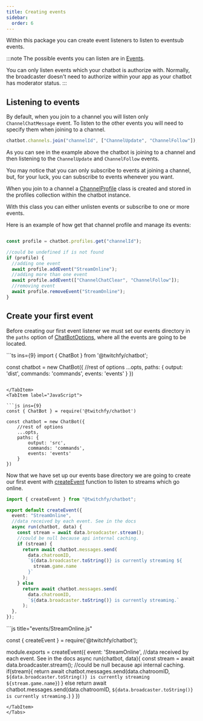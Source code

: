 ```yaml
---
title: Creating events
sidebar:
  order: 6
---
```



Within this package you can create event listeners to listen to eventsub events.

:::note
The possible events you can listen are in [Events](/api/chatbot/type-aliases/events/).

You can only listen events which your chatbot is authorize with. Normally, the broadcaster doesn't need to authorize within your app as your chatbot has moderator status.
:::

## Listening to events

By default, when you join to a channel you will listen only `ChannelChatMessage` event. To listen to the other events you will need to specify them when joining to a channel.

```js showLineNumbers copy 
chatbot.channels.join("channelId", ["ChannelUpdate", "ChannelFollow"]);
```

As you can see in the example above the chatbot is joining to a channel and then listening to the `ChannelUpdate` and `ChannelFollow` events.

You may notice that you can only subscribe to events at joining a channel, but, for your luck, you can subscribe to events whenever you want.

When you join to a channel a [ChannelProfile](/api/chatbot/classes/ChannelProfile) class is created and stored in the profiles collection within the chatbot instance.

With this class you can either unlisten events or subscribe to one or more events.

Here is an example of how get that channel profile and manage its events:

```js showLineNumbers copy

const profile = chatbot.profiles.get("channelId");

//could be undefined if is not found
if (profile) {
  //adding one event
  await profile.addEvent("StreamOnline");
  //adding more than one event
  await profile.addEvent(["ChannelChatClear", "ChannelFollow"]);
  //removing event
  await profile.removeEvent("StreamOnline");
}
````

## Create your first event

Before creating our first event listener we must set our events directory in the `paths` option of [ChatBotOptions](/api/chatbot/interfaces/chatbotoptions), where all the events are going to be located.

<Tabs>
<TabItem label="TypeScript">
```ts ins={9}
import { ChatBot } from '@twitchfy/chatbot';

const chatbot = new ChatBot({
    //rest of options
    ...opts,
    paths: {
        output: 'dist',
        commands: 'commands',
        events: 'events'
    }
})

````

</TabItem>
<TabItem label="JavaScript">

```js ins={9}
const { ChatBot } = require('@twitchfy/chatbot')

const chatbot = new ChatBot({
    //rest of options
    ...opts,
    paths: {
        output: 'src',
        commands: 'commands',
        events: 'events'
    }
})
````

</TabItem>
</Tabs>

Now that we have set up our events base directory we are going to create our first event with [createEvent](/api/chatbot/functions/createevent) function to listen to streams which go online.

<Tabs>
<TabItem label="TypeScript">

```ts title="events/StreamOnline.ts"
import { createEvent } from "@twitchfy/chatbot";

export default createEvent({
  event: "StreamOnline",
  //data received by each event. See in the docs
  async run(chatbot, data) {
    const stream = await data.broadcaster.stream();
    //could be null because api internal caching.
    if (stream) {
      return await chatbot.messages.send(
        data.chatroomID,
        `${data.broadcaster.toString()} is currently streaming ${
          stream.game.name
        }`
      );
    } else
      return await chatbot.messages.send(
        data.chatroomID,
        `${data.broadcaster.toString()} is currently streaming.`
      );
  },
});
```

</TabItem>
<TabItem label="JavaScript">
```js title="events/StreamOnline.js"

const { createEvent } = require('@twitchfy/chatbot');

module.exports = createEvent({
event: 'StreamOnline',
//data received by each event. See in the docs
async run(chatbot, data){
const stream = await data.broadcaster.stream();
//could be null because api internal caching.
if(stream){
return await chatbot.messages.send(data.chatroomID, `${data.broadcaster.toString()} is currently streaming ${stream.game.name}`)
} else return await chatbot.messages.send(data.chatroomID, `${data.broadcaster.toString()} is currently streaming.`)
}
})

```
</TabItem>
</Tabs>
```
